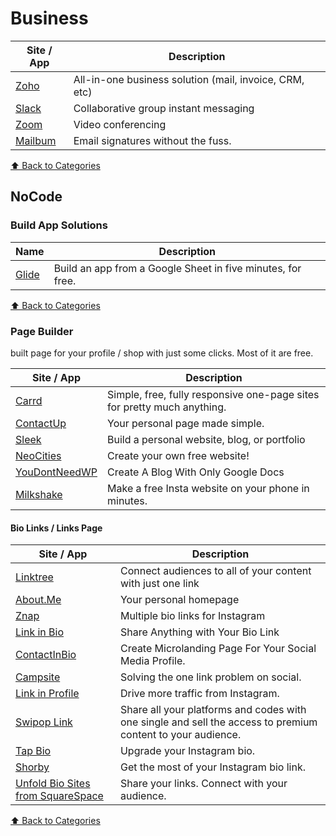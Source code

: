 # Business

| Site / App                     | Description                                            |
| ------------------------------ | ------------------------------------------------------ |
| [Zoho](https://zoho.com)       | All-in-one business solution (mail, invoice, CRM, etc) |
| [Slack](https://slack.com)     | Collaborative group instant messaging                  |
| [Zoom](https://zoom.us)        | Video conferencing                                     |
| [Mailbum](https://mailbum.io/) | Email signatures without the fuss.                     |

[⬆️ Back to Categories](/bookmarks)

## NoCode

### Build App Solutions

| Name                                | Description                                                 |
| ----------------------------------- | ----------------------------------------------------------- |
| [Glide](https://www.glideapps.com/) | Build an app from a Google Sheet in five minutes, for free. |

[⬆️ Back to Categories](/bookmarks)

### Page Builder

built page for your profile / shop with just some clicks. Most of it are free.

| Site / App                                      | Description                                                             |
| ----------------------------------------------- | ----------------------------------------------------------------------- |
| [Carrd](https://carrd.co/)                      | Simple, free, fully responsive one-page sites for pretty much anything. |
| [ContactUp](https://contactup.io/)              | Your personal page made simple.                                         |
| [Sleek](https://sleek.page/)                    | Build a personal website, blog, or portfolio                            |
| [NeoCities](https://neocities.org/)             | Create your own free website!                                           |
| [YouDontNeedWP](https://www.youdontneedwp.com/) | Create A Blog With Only Google Docs                                     |
| [Milkshake](https://milkshake.app)              | Make a free Insta website on your phone in minutes.                     |

#### Bio Links / Links Page

| Site / App                                             | Description                                                                                                 |
| ------------------------------------------------------ | ----------------------------------------------------------------------------------------------------------- |
| [Linktree](https://linktr.ee/)                         | Connect audiences to all of your content with just one link                                                 |
| [About.Me](https://about.me/)                          | Your personal homepage                                                                                      |
| [Znap](https://www.znaplink.com/)                      | Multiple bio links for Instagram                                                                            |
| [Link in Bio](https://bio.fm)                          | Share Anything with Your Bio Link                                                                           |
| [ContactInBio](https://www.contactinbio.com)           | Create Microlanding Page For Your Social Media Profile.                                                     |
| [Campsite](https://campsite.bio)                       | Solving the one link problem on social.                                                                     |
| [Link in Profile](https://linkinprofile.com)           | Drive more traffic from Instagram.                                                                          |
| [Swipop Link](https://swipop.co)                       | Share all your platforms and codes with one single and sell the access to premium content to your audience. |
| [Tap Bio](https://tap.bio/@tap.bio)                    | Upgrade your Instagram bio.                                                                                 |
| [Shorby](https://shorby.com/instagram/)                | Get the most of your Instagram bio link.                                                                    |
| [Unfold Bio Sites from SquareSpace](https://bio.site/) | Share your links. Connect with your audience.                                                               |

[⬆️ Back to Categories](/bookmarks)
